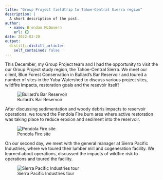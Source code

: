 ```yaml
---
title: "Group Project fieldtrip to Tahoe-Central Sierra region"
description: |
  A short description of the post.
author:
  - name: Brendan McGovern
    url: {}
date: 2022-02-20
output:
  distill::distill_article:
    self_contained: false
---
```


This December, my Group Project team and I had the opportunity to visit the our Group Project study region, the Tahoe-Central Sierra. We meet our client, Blue Forest Conservation in Bullard's Bar Reservoir and toured a number of sites in the Yuba Watershed to discuss various project sites, wildfire impacts, restoration goals and the resevoir itself!

![Bullard's Bar Reservoir](Dam.jpg)

After discussing sedimentation and woody debris impacts to reservoir operations, we toured the Pendola Fire burn area where active restoration was taking place to reduce erosion and sediment into the reservoir.

![Pendola Fire site](blue_forest_site_visit.jpg)

On our second day, we meet with the general manager at Sierra Pacific Industries, where we toured their lumber mill and cogeneration facility. We learned about operations, discussed the impacts of wildfire risk to operations and toured the facility.

![Sierra Pacific Industries tour](SPI_tour.jpg)
